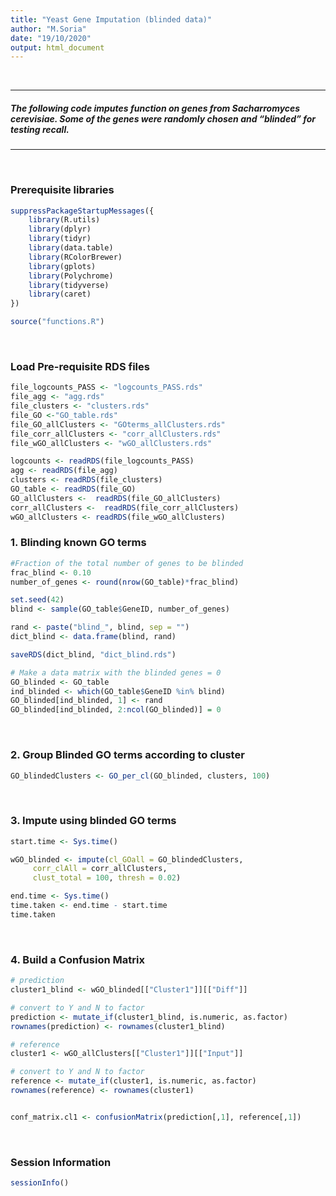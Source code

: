 ```yaml
---
title: "Yeast Gene Imputation (blinded data)"
author: "M.Soria"
date: "19/10/2020"
output: html_document
---
```

</br>

***

##### The following code imputes function on genes from Sacharromyces cerevisiae. Some of the genes were randomly chosen and "blinded" for testing recall.
***

</br>

### Prerequisite libraries
```r
suppressPackageStartupMessages({
    library(R.utils)
    library(dplyr)
    library(tidyr)
    library(data.table)
    library(RColorBrewer)
    library(gplots)
    library(Polychrome)
    library(tidyverse)
    library(caret)
})

source("functions.R")

```
</br>

### Load Pre-requisite RDS files 
```r
file_logcounts_PASS <- "logcounts_PASS.rds"
file_agg <- "agg.rds"
file_clusters <- "clusters.rds"
file_GO <-"GO_table.rds"
file_GO_allClusters <- "GOterms_allClusters.rds"
file_corr_allClusters <- "corr_allClusters.rds"
file_wGO_allClusters <- "wGO_allClusters.rds"

logcounts <- readRDS(file_logcounts_PASS)
agg <- readRDS(file_agg)
clusters <- readRDS(file_clusters)
GO_table <- readRDS(file_GO)
GO_allClusters <-  readRDS(file_GO_allClusters)
corr_allClusters <-  readRDS(file_corr_allClusters)
wGO_allClusters <- readRDS(file_wGO_allClusters)
```


### 1. Blinding known GO terms

```r
#Fraction of the total number of genes to be blinded
frac_blind <- 0.10
number_of_genes <- round(nrow(GO_table)*frac_blind)

set.seed(42)
blind <- sample(GO_table$GeneID, number_of_genes)

rand <- paste("blind_", blind, sep = "")
dict_blind <- data.frame(blind, rand)

saveRDS(dict_blind, "dict_blind.rds")

# Make a data matrix with the blinded genes = 0
GO_blinded <- GO_table
ind_blinded <- which(GO_table$GeneID %in% blind)
GO_blinded[ind_blinded, 1] <- rand
GO_blinded[ind_blinded, 2:ncol(GO_blinded)] = 0
```
</br>

### 2. Group Blinded GO terms according to cluster

```r

GO_blindedClusters <- GO_per_cl(GO_blinded, clusters, 100)

```
</br>


### 3. Impute using blinded GO terms 

```r

start.time <- Sys.time()

wGO_blinded <- impute(cl_GOall = GO_blindedClusters, 
     corr_clAll = corr_allClusters,
     clust_total = 100, thresh = 0.02)

end.time <- Sys.time()
time.taken <- end.time - start.time
time.taken

```
</br>

### 4. Build a Confusion Matrix

```r
# prediction
cluster1_blind <- wGO_blinded[["Cluster1"]][["Diff"]]

# convert to Y and N to factor
prediction <- mutate_if(cluster1_blind, is.numeric, as.factor) 
rownames(prediction) <- rownames(cluster1_blind)

# reference
cluster1 <- wGO_allClusters[["Cluster1"]][["Input"]]

# convert to Y and N to factor
reference <- mutate_if(cluster1, is.numeric, as.factor) 
rownames(reference) <- rownames(cluster1)


conf_matrix.cl1 <- confusionMatrix(prediction[,1], reference[,1])

```
</br>


### Session Information 

```r
sessionInfo()
```
